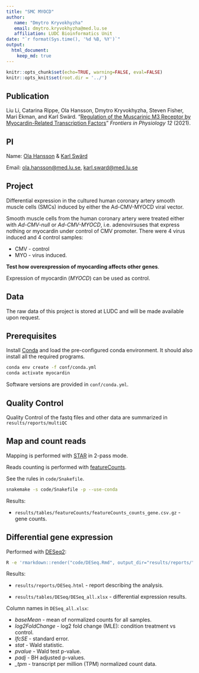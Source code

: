 ```yaml
---
title: "SMC MYOCD"
author:
   name: "Dmytro Kryvokhyzha"
   email: dmytro.kryvokhyzha@med.lu.se
   affiliation: LUDC Bioinformatics Unit
date: "`r format(Sys.time(), '%d %B, %Y')`"
output:
  html_document:
    keep_md: true
---
```


```r
knitr::opts_chunk$set(echo=TRUE, warning=FALSE, eval=FALSE)
knitr::opts_knit$set(root.dir = '../')
```

## Publication

Liu Li, Catarina Rippe, Ola Hansson, Dmytro Kryvokhyzha, Steven Fisher, Mari Ekman, and Karl Swärd. "[Regulation of the Muscarinic M3 Receptor by Myocardin-Related Transcription Factors](https://dx.doi.org/10.3389%2Ffphys.2021.710968)" _Frontiers in Physiology 12_ (2021).

## PI

Name: [Ola Hansson](https://www.ludc.lu.se/ola-hansson-pi) & 
      [Karl Swärd](https://www.lunduniversity.lu.se/lucat/user/d6a67258cd7d2448a83f44c29cbda4e8)

Email: [ola.hansson@med.lu.se](mailto:ola.hansson@med.lu.se), 
       [karl.sward@med.lu.se](mailto:karl.sward@med.lu.se)

## Project

Differential expression in the cultured human coronary artery smooth muscle cells (SMCs) induced by either the Ad-CMV-MYOCD viral vector.

Smooth muscle cells from the human coronary artery were treated either with *Ad-CMV-null* or *Ad-CMV-MYOCD*, i.e. adenovirsuses that express nothing or myocardin under control of CMV promoter. There were 4 virus induced and 4 control samples:

- CMV - control
- MYO - virus induced.

**Test how overexpression of myocarding affects other genes**.

Expression of myocardin (*MYOCD*) can be used as control.

## Data

The raw data of this project is stored at LUDC and will be made available upon request.

## Prerequisites

Install [Conda](https://conda.io) and load the pre-configured conda
environment. It should also install all the required programs.

```bash
conda env create -f conf/conda.yml
conda activate myocardin
```

Software versions are provided in `conf/conda.yml`.

## Quality Control

Quality Control of the fastq files and other data are summarized in
`results/reports/multiQC`

## Map and count reads

Mapping is performed with [STAR](https://github.com/alexdobin/STAR) in 2-pass mode.

Reads counting is performed with [featureCounts](http://bioinf.wehi.edu.au/featureCounts/).

See the rules in `code/Snakefile`.

```bash
snakemake -s code/Snakefile -p --use-conda
```

Results:

- `results/tables/featureCounts/featureCounts_counts_gene.csv.gz` - gene counts.

## Differential gene expression

Performed with [DESeq2](https://bioconductor.org/packages/release/bioc/vignettes/DESeq2/inst/doc/DESeq2.html):

```bash
R -e 'rmarkdown::render("code/DESeq.Rmd", output_dir="results/reports/")'
```

Results:

- `results/reports/DESeq.html` - report describing the analysis.

- `results/tables/DESeq/DESeq_all.xlsx` - differential expression results.

Column names in `DESeq_all.xlsx`:

- *baseMean* - mean of normalized counts for all samples. 
- *log2FoldChange* - log2 fold change (MLE): condition treatment vs control.
- *lfcSE* - standard error.
- *stat* - Wald statistic.
- *pvalue* - Wald test p-value.
- *padj* - BH adjusted p-values.
- *\_tpm* - transcript per million (TPM) normalized count data.
